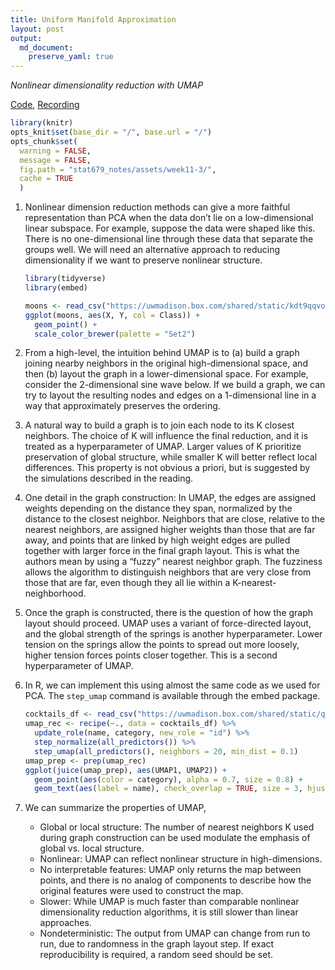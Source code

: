 ```yaml
---
title: Uniform Manifold Approximation
layout: post
output: 
  md_document:
    preserve_yaml: true
---
```


_Nonlinear dimensionality reduction with UMAP_

[Code](https://github.com/krisrs1128/stat679_code/tree/main/examples/week11/week11-3.Rmd), [Recording]()

```r
library(knitr)
opts_knit$set(base_dir = "/", base.url = "/")
opts_chunk$set(
  warning = FALSE, 
  message = FALSE,
  fig.path = "stat679_notes/assets/week11-3/",
  cache = TRUE
  )
```

1. Nonlinear dimension reduction methods can give a more faithful representation
than PCA when the data don’t lie on a low-dimensional linear subspace. For
example, suppose the data were shaped like this. There is no one-dimensional
line through these data that separate the groups well. We will need an
alternative approach to reducing dimensionality if we want to preserve nonlinear
structure.

    ```r
    library(tidyverse)
    library(embed)
    
    moons <- read_csv("https://uwmadison.box.com/shared/static/kdt9qqvonhcz2ssb599p1nqganrg1w6k.csv")
    ggplot(moons, aes(X, Y, col = Class)) +
      geom_point() +
      scale_color_brewer(palette = "Set2")
    ```

1. From a high-level, the intuition behind UMAP is to (a) build a graph joining
nearby neighbors in the original high-dimensional space, and then (b) layout the
graph in a lower-dimensional space. For example, consider the 2-dimensional sine
wave below. If we build a graph, we can try to layout the resulting nodes and
edges on a 1-dimensional line in a way that approximately preserves the
ordering.

1. A natural way to build a graph is to join each node to its K closest
neighbors. The choice of K will influence the final reduction, and it is treated
as a hyperparameter of UMAP. Larger values of K prioritize preservation of
global structure, while smaller K will better reflect local differences. This
property is not obvious a priori, but is suggested by the simulations described
in the reading.

1. One detail in the graph construction: In UMAP, the edges are assigned weights
depending on the distance they span, normalized by the distance to the closest
neighbor. Neighbors that are close, relative to the nearest neighbors, are
assigned higher weights than those that are far away, and points that are linked
by high weight edges are pulled together with larger force in the final graph
layout. This is what the authors mean by using a “fuzzy” nearest neighbor graph.
The fuzziness allows the algorithm to distinguish neighbors that are very close
from those that are far, even though they all lie within a
K-nearest-neighborhood.

1. Once the graph is constructed, there is the question of how the graph layout
should proceed. UMAP uses a variant of force-directed layout, and the global
strength of the springs is another hyperparameter. Lower tension on the springs
allow the points to spread out more loosely, higher tension forces points closer
together. This is a second hyperparameter of UMAP.

1. In R, we can implement this using almost the same code as we used for PCA.
The `step_umap` command is available through the embed package.

    ```r
    cocktails_df <- read_csv("https://uwmadison.box.com/shared/static/qyqof2512qsek8fpnkqqiw3p1jb77acf.csv")
    umap_rec <- recipe(~., data = cocktails_df) %>%
      update_role(name, category, new_role = "id") %>%
      step_normalize(all_predictors()) %>%
      step_umap(all_predictors(), neighbors = 20, min_dist = 0.1)
    umap_prep <- prep(umap_rec)
    ggplot(juice(umap_prep), aes(UMAP1, UMAP2)) +
      geom_point(aes(color = category), alpha = 0.7, size = 0.8) +
      geom_text(aes(label = name), check_overlap = TRUE, size = 3, hjust = "inward")
    ```
    

1. We can summarize the properties of UMAP,

  	* Global or local structure: The number of nearest neighbors K used during
  	graph construction can be used modulate the emphasis of global vs. local
  	structure.
  	* Nonlinear: UMAP can reflect nonlinear structure in high-dimensions.
  	* No interpretable features: UMAP only returns the map between points, and
  	there is no analog of components to describe how the original features were
  	used to construct the map.
  	* Slower: While UMAP is much faster than comparable nonlinear dimensionality
  	reduction algorithms, it is still slower than linear approaches.
  	* Nondeterministic: The output from UMAP can change from run to run, due to
  	randomness in the graph layout step. If exact reproducibility is required, a
  	random seed should be set.
